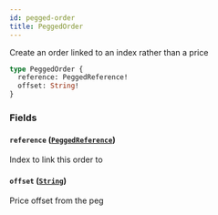 ```yaml
---
id: pegged-order
title: PeggedOrder
---
```



Create an order linked to an index rather than a price

```graphql
type PeggedOrder {
  reference: PeggedReference!
  offset: String!
}
```


### Fields

#### `reference` ([`PeggedReference`](/docs/v0.47/graphql/enums/pegged-reference))

Index to link this order to


#### `offset` ([`String`](/docs/v0.47/graphql/scalars/string))

Price offset from the peg




